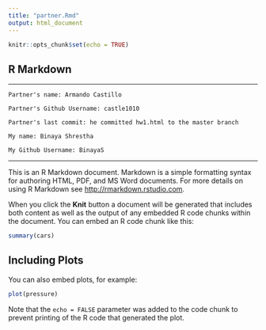 ```yaml
---
title: "partner.Rmd"
output: html_document
---
```


```r
knitr::opts_chunk$set(echo = TRUE)
```

## R Markdown

---------------------------------

    Partner's name: Armando Castillo
    
    Partner's Github Username: castle1010
    
    Partner's last commit: he committed hw1.html to the master branch
    
    My name: Binaya Shrestha
    
    My Github Username: BinayaS

---------------------------------

This is an R Markdown document. Markdown is a simple formatting syntax for authoring HTML, PDF, and MS Word documents. For more details on using R Markdown see <http://rmarkdown.rstudio.com>.

When you click the **Knit** button a document will be generated that includes both content as well as the output of any embedded R code chunks within the document. You can embed an R code chunk like this:

```r
summary(cars)
```

## Including Plots

You can also embed plots, for example:

```r
plot(pressure)
```

Note that the `echo = FALSE` parameter was added to the code chunk to prevent printing of the R code that generated the plot.
